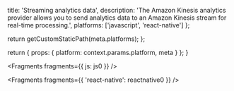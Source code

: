 
  title: 'Streaming analytics data',
  description:
    'The Amazon Kinesis analytics provider allows you to send analytics data to an Amazon Kinesis stream for real-time processing.',
  platforms: ['javascript', 'react-native']
};

  return getCustomStaticPath(meta.platforms);
};

  return {
    props: {
      platform: context.params.platform,
      meta
    }
  };
}


<Fragments fragments={{ js: js0 }} />


<Fragments fragments={{ 'react-native': reactnative0 }} />
